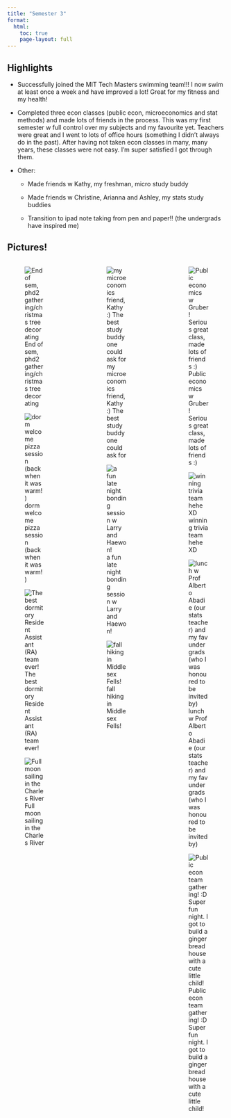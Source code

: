 ```yaml
---
title: "Semester 3"
format: 
  html:
    toc: true
    page-layout: full
---
```


## Highlights

-   Successfully joined the MIT Tech Masters swimming team!!! I now swim at least once a week and have improved a lot! Great for my fitness and my health!

-   Completed three econ classes (public econ, microeconomics and stat methods) and made lots of friends in the process. This was my first semester w full control over my subjects and my favourite yet. Teachers were great and I went to lots of office hours (something I didn't always do in the past). After having not taken econ classes in many, many years, these classes were not easy. I'm super satisfied I got through them.

-   Other:

    -   Made friends w Kathy, my freshman, micro study buddy

    -   Made friends w Christine, Arianna and Ashley, my stats study buddies

    -   Transition to ipad note taking from pen and paper!! (the undergrads have inspired me)

## Pictures!

:::::::: columns
::: {.column width="30%"}
![End of sem, phd2 gathering/christmas tree decorating](images/33dc9114-8b55-4856-b241-4909f6bc3c5a.JPG)

![dorm welcome pizza session (back when it was warm!)](images/IMG_0053.jpg)

![The best dormitory Resident Assistant (RA) team ever!](images/IMG_0094.PNG)

![Full moon sailing in the Charles River](images/b82b1293-f468-4655-a90f-c145143b31f1.JPG)
:::

::: {.column width="5%"}
:::

::: {.column width="30%"}
![my microeconomics friend, Kathy :) The best study buddy one could ask for](images/IMG_8706.jpg)

![a fun late night bonding session w Larry and Haewon!](images/IMG_0503.PNG)

![fall hiking in Middlesex Fells!](images/IMG_0407.PNG)
:::

::: {.column width="5%"}
:::

::: {.column width="30%"}
![Public economics w Gruber! Serious great class, made lots of friends :)](images/484d69cc-9f95-48a3-b65c-2c8be69051c3.JPG)

![winning trivia team hehe XD](images/IMG_0093.jpg)

![lunch w Prof Alberto Abadie (our stats teacher) and my fav undergrads (who I was honoured to be invited by)](images/lunch%202.PNG)

![Public econ team gathering! :D Super fun night. I got to build a gingerbread house with a cute little child!](images/ef48b2ba-ecd4-428d-b752-129dc85e3be5.JPG)
:::
::::::::
